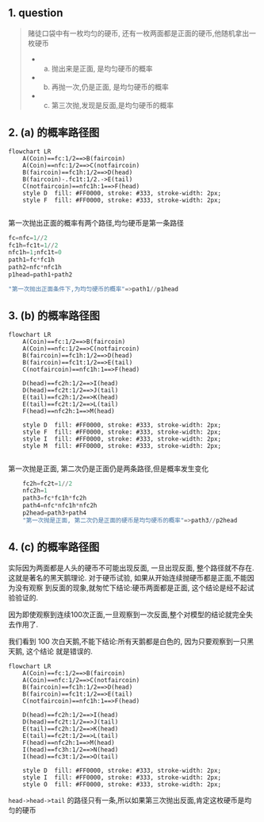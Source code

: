 ## 1. question 
> 赌徒口袋中有一枚均匀的硬币, 还有一枚两面都是正面的硬币,他随机拿出一枚硬币
>
> - (a) 抛出来是正面, 是均匀硬币的概率
> - (b) 再抛一次,仍是正面, 是均匀硬币的概率
> - (c) 第三次抛,发现是反面,是均匀硬币的概率

## 2. (a) 的概率路径图
```mermaid
flowchart LR
    A(Coin)==fc:1/2==>B(faircoin)
    A(Coin)==nfc:1/2==>C(notfaircoin)
    B(faircoin)==fc1h:1/2==>D(head)
    B(faircoin)-.fc1t:1/2.->E(tail)
    C(notfaircoin)==nfc1h:1==>F(head)
    style D  fill: #FF0000, stroke: #333, stroke-width: 2px;
    style F  fill: #FF0000, stroke: #333, stroke-width: 2px;
    
```
第一次抛出正面的概率有两个路径,均匀硬币是第一条路径
```julia
fc=nfc=1//2
fc1h=fc1t=1//2
nfc1h=1;nfc1t=0
path1=fc*fc1h
path2=nfc*nfc1h
p1head=path1+path2

"第一次抛出正面条件下,为均匀硬币的概率"=>path1//p1head
```

## 3. (b) 的概率路径图
```mermaid
flowchart LR
    A(Coin)==fc:1/2==>B(faircoin)
    A(Coin)==nfc:1/2==>C(notfaircoin)
    B(faircoin)==fc1h:1/2==>D(head)
    B(faircoin)==fc1t:1/2==>E(tail)
    C(notfaircoin)==nfc1h:1==>F(head)
    
    D(head)==fc2h:1/2==>I(head)
    D(head)==fc2t:1/2==>J(tail)
    E(tail)==fc2h:1/2==>K(head)
    E(tail)==fc2t:1/2==>L(tail)
    F(head)==nfc2h:1==>M(head)

    style D  fill: #FF0000, stroke: #333, stroke-width: 2px;
    style F  fill: #FF0000, stroke: #333, stroke-width: 2px;
    style I  fill: #FF0000, stroke: #333, stroke-width: 2px;
    style M  fill: #FF0000, stroke: #333, stroke-width: 2px;
    
```
第一次抛是正面, 第二次仍是正面仍是两条路径,但是概率发生变化

```julia
    fc2h=fc2t=1//2
    nfc2h=1
    path3=fc*fc1h*fc2h
    path4=nfc*nfc1h*nfc2h
    p2head=path3+path4
    "第一次抛是正面, 第二次仍是正面的硬币是均匀硬币的概率"=>path3//p2head
```
## 4. (c) 的概率路径图
实际因为两面都是人头的硬币不可能出现反面, 一旦出现反面, 整个路径就不存在. 
这就是著名的黑天鹅理论. 对于硬币试验, 如果从开始连续抛硬币都是正面,不能因为没有观察
到反面的现象,就匆忙下结论:硬币两面都是正面, 这个结论是经不起试验验证的.

因为即使观察到连续100次正面,一旦观察到一次反面,整个对模型的结论就完全失去作用了. 

我们看到 100 次白天鹅,不能下结论:所有天鹅都是白色的, 因为只要观察到一只黑天鹅, 这个结论
就是错误的.

```mermaid
flowchart LR
    A(Coin)==fc:1/2==>B(faircoin)
    A(Coin)==nfc:1/2==>C(notfaircoin)
    B(faircoin)==fc1h:1/2==>D(head)
    B(faircoin)==fc1t:1/2==>E(tail)
    C(notfaircoin)==nfc1h:1==>F(head)
    
    D(head)==fc2h:1/2==>I(head)
    D(head)==fc2t:1/2==>J(tail)
    E(tail)==fc2h:1/2==>K(head)
    E(tail)==fc2t:1/2==>L(tail)
    F(head)==nfc2h:1==>M(head)
    I(head)==fc3h:1/2==>N(head)
    I(head)==fc3t:1/2==>O(tail)

    style D  fill: #FF0000, stroke: #333, stroke-width: 2px;
    style I  fill: #FF0000, stroke: #333, stroke-width: 2px;
    style O  fill: #FF0000, stroke: #333, stroke-width: 2px;
```
`head->head->tail` 的路径只有一条,所以如果第三次抛出反面,肯定这枚硬币是均匀的硬币







